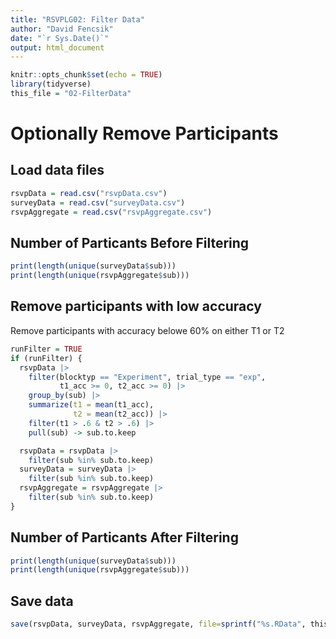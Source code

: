 ```yaml
---
title: "RSVPLG02: Filter Data"
author: "David Fencsik"
date: "`r Sys.Date()`"
output: html_document
---
```


```r
knitr::opts_chunk$set(echo = TRUE)
library(tidyverse)
this_file = "02-FilterData"
```

# Optionally Remove Participants

## Load data files

```r
rsvpData = read.csv("rsvpData.csv")
surveyData = read.csv("surveyData.csv")
rsvpAggregate = read.csv("rsvpAggregate.csv")
```

## Number of Particants Before Filtering

```r
print(length(unique(surveyData$sub)))
print(length(unique(rsvpAggregate$sub)))
```

## Remove participants with low accuracy

Remove participants with accuracy belowe 60% on either T1 or T2

```r
runFilter = TRUE
if (runFilter) {
  rsvpData |>
    filter(blocktyp == "Experiment", trial_type == "exp",
           t1_acc >= 0, t2_acc >= 0) |>
    group_by(sub) |>
    summarize(t1 = mean(t1_acc),
              t2 = mean(t2_acc)) |>
    filter(t1 > .6 & t2 > .6) |>
    pull(sub) -> sub.to.keep

  rsvpData = rsvpData |>
    filter(sub %in% sub.to.keep)
  surveyData = surveyData |>
    filter(sub %in% sub.to.keep)
  rsvpAggregate = rsvpAggregate |>
    filter(sub %in% sub.to.keep)
}
```

## Number of Particants After Filtering

```r
print(length(unique(surveyData$sub)))
print(length(unique(rsvpAggregate$sub)))
```

## Save data

```r
save(rsvpData, surveyData, rsvpAggregate, file=sprintf("%s.RData", this_file))
```
